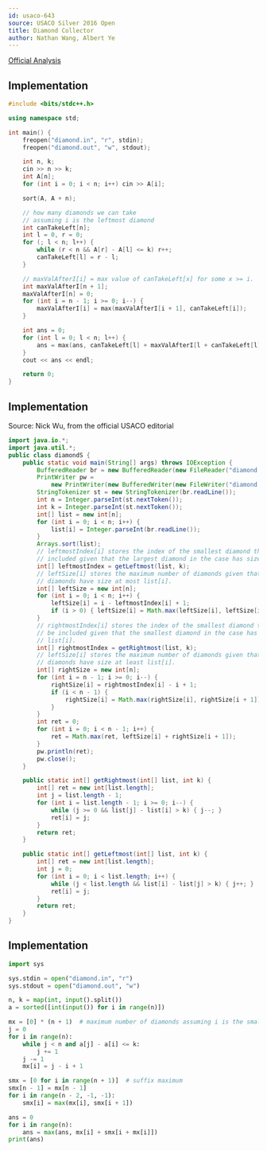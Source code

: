 ```yaml
---
id: usaco-643
source: USACO Silver 2016 Open
title: Diamond Collector
author: Nathan Wang, Albert Ye
---
```


[Official Analysis](http://www.usaco.org/current/data/sol_diamond_silver_open16.html)

<LanguageSection>
<CPPSection>

## Implementation

```cpp
#include <bits/stdc++.h>

using namespace std;

int main() {
	freopen("diamond.in", "r", stdin);
	freopen("diamond.out", "w", stdout);

	int n, k;
	cin >> n >> k;
	int A[n];
	for (int i = 0; i < n; i++) cin >> A[i];

	sort(A, A + n);

	// how many diamonds we can take
	// assuming i is the leftmost diamond
	int canTakeLeft[n];
	int l = 0, r = 0;
	for (; l < n; l++) {
		while (r < n && A[r] - A[l] <= k) r++;
		canTakeLeft[l] = r - l;
	}

	// maxValAfterI[i] = max value of canTakeLeft[x] for some x >= i.
	int maxValAfterI[n + 1];
	maxValAfterI[n] = 0;
	for (int i = n - 1; i >= 0; i--) {
		maxValAfterI[i] = max(maxValAfterI[i + 1], canTakeLeft[i]);
	}

	int ans = 0;
	for (int l = 0; l < n; l++) {
		ans = max(ans, canTakeLeft[l] + maxValAfterI[l + canTakeLeft[l]]);
	}
	cout << ans << endl;

	return 0;
}
```

</CPPSection>
<JavaSection>

## Implementation

Source: Nick Wu, from the official USACO editorial

```java
import java.io.*;
import java.util.*;
public class diamondS {
	public static void main(String[] args) throws IOException {
		BufferedReader br = new BufferedReader(new FileReader("diamond.in"));
		PrintWriter pw =
		    new PrintWriter(new BufferedWriter(new FileWriter("diamond.out")));
		StringTokenizer st = new StringTokenizer(br.readLine());
		int n = Integer.parseInt(st.nextToken());
		int k = Integer.parseInt(st.nextToken());
		int[] list = new int[n];
		for (int i = 0; i < n; i++) {
			list[i] = Integer.parseInt(br.readLine());
		}
		Arrays.sort(list);
		// leftmostIndex[i] stores the index of the smallest diamond that can be
		// included given that the largest diamond in the case has size list[i].
		int[] leftmostIndex = getLeftmost(list, k);
		// leftSize[i] stores the maximum number of diamonds given that all
		// diamonds have size at most list[i].
		int[] leftSize = new int[n];
		for (int i = 0; i < n; i++) {
			leftSize[i] = i - leftmostIndex[i] + 1;
			if (i > 0) { leftSize[i] = Math.max(leftSize[i], leftSize[i - 1]); }
		}
		// rightmostIndex[i] stores the index of the smallest diamond that can
		// be included given that the smallest diamond in the case has size
		// list[i].
		int[] rightmostIndex = getRightmost(list, k);
		// leftSize[i] stores the maximum number of diamonds given that all
		// diamonds have size at least list[i].
		int[] rightSize = new int[n];
		for (int i = n - 1; i >= 0; i--) {
			rightSize[i] = rightmostIndex[i] - i + 1;
			if (i < n - 1) {
				rightSize[i] = Math.max(rightSize[i], rightSize[i + 1]);
			}
		}
		int ret = 0;
		for (int i = 0; i < n - 1; i++) {
			ret = Math.max(ret, leftSize[i] + rightSize[i + 1]);
		}
		pw.println(ret);
		pw.close();
	}

	public static int[] getRightmost(int[] list, int k) {
		int[] ret = new int[list.length];
		int j = list.length - 1;
		for (int i = list.length - 1; i >= 0; i--) {
			while (j >= 0 && list[j] - list[i] > k) { j--; }
			ret[i] = j;
		}
		return ret;
	}

	public static int[] getLeftmost(int[] list, int k) {
		int[] ret = new int[list.length];
		int j = 0;
		for (int i = 0; i < list.length; i++) {
			while (j < list.length && list[i] - list[j] > k) { j++; }
			ret[i] = j;
		}
		return ret;
	}
}
```

</JavaSection>
<PySection>

## Implementation

```py
import sys

sys.stdin = open("diamond.in", "r")
sys.stdout = open("diamond.out", "w")

n, k = map(int, input().split())
a = sorted([int(input()) for i in range(n)])

mx = [0] * (n + 1)  # maximum number of diamonds assuming i is the smallest diamond
j = 0
for i in range(n):
	while j < n and a[j] - a[i] <= k:
		j += 1
	j -= 1
	mx[i] = j - i + 1

smx = [0 for i in range(n + 1)]  # suffix maximum
smx[n - 1] = mx[n - 1]
for i in range(n - 2, -1, -1):
	smx[i] = max(mx[i], smx[i + 1])

ans = 0
for i in range(n):
	ans = max(ans, mx[i] + smx[i + mx[i]])
print(ans)
```

</PySection>
</LanguageSection>
